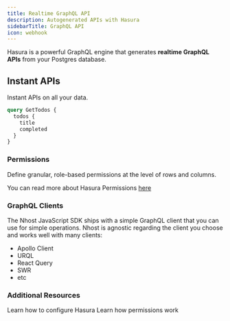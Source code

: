 ```yaml
---
title: Realtime GraphQL API
description: Autogenerated APIs with Hasura
sidebarTitle: GraphQL API
icon: webhook
---
```


Hasura is a powerful GraphQL engine that generates **realtime GraphQL APIs** from your Postgres database. 

## Instant APIs

Instant APIs on all your data. 

```graphql
query GetTodos {
  todos {
    title
    completed
  }
}
```

### Permissions

Define granular, role-based permissions at the level of rows and columns.

You can read more about Hasura Permissions [here](/guides/api/permissions)

### GraphQL Clients

The Nhost JavaScript SDK ships with a simple GraphQL client that you can use for simple operations. Nhost is agnostic regarding the client you choose and works well with many clients:

- Apollo Client
- URQL
- React Query
- SWR
- etc


### Additional Resources

<CardGroup cols={2}>
  <Card title="Configuring Hasura" href="/guides/api/configuring-hasura">
  Learn how to configure Hasura 
  </Card>

  <Card title="Permissions" href="/guides/api/permissions">
  Learn how permissions work
  </Card>
</CardGroup>

